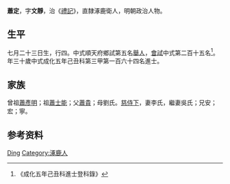 {{Otheruses|other=名为萧定的其他人物|萧定}}
{{Otheruses|other=名为萧文静的其他人物|萧文静}}
{{明清人物信息框
| 姓名 = 蕭定
| 原名 =
| 圖片名稱= 
| 圖片大小 =
| 圖片說明 = 
| 最高職務 =
| 國家 = 大明 
| 爵位 =
| 籍貫 = 直隸涿鹿衛
| 族裔 = 
| 旗籍 = 
| 字號 = 
| 諡號 =
| 出生日期 = 七月二十三日
| 出生地點 =
| 逝世日期 = 
| 逝世地點 =
| 墓葬 =
| 配偶 = 李氏吳氏
| 親屬 = 曾祖[[蕭彥明|蕭彥明]]，祖[[蕭士能|蕭士能]]，父[[蕭貴|蕭貴]]，母劉氏
| 出身 =
* 成化五年己丑科進士
| 經歷 =
| 著作 =  
*
*
*
}}
'''蕭定'''{{BD|1440年||1499年||}}，字'''文靜'''，治《[[禮記|禮記]]》，直隸涿鹿衛人，明朝政治人物。

== 生平 ==
七月二十三日生，行四。中式順天府鄉試第五名[[舉人|舉人]]，[[會試|會試]]中式第二百十五名<ref>《成化五年己丑科進士登科錄》</ref>。年三十歲中式成化五年己丑科第三甲第一百六十四名進士。

== 家族 ==
曾祖[[蕭彥明|蕭彥明]]；祖[[蕭士能|蕭士能]]；父[[蕭貴|蕭貴]]；母劉氏。[[慈侍下|慈侍下]]，妻李氏，繼妻吳氏；兄安；宏；寧。

== 参考资料 ==
{{reflist}}

{{成化五年己丑科殿试金榜}}

{{Authority control}}

{{DEFAULTSORT:Xiao萧}}
[[Category:萧姓|Ding]]
[[Category:涿鹿人|Category:涿鹿人]]

{{明朝人物小作品}}
